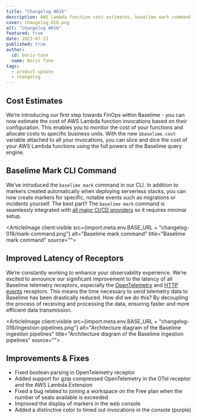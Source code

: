 ```yaml
---
title: "Changelog #016"
description: AWS Lambda function cost estimates, baselime mark command and much more... 
cover: changelog-016.png
alt: "Changelog #016"
featured: true
date: 2023-07-13
published: true
author:
  id: boris-tane
  name: Boris Tane
tags: 
  - product-update
  - changelog
---
```


## Cost Estimates

We’re introducing our first step towards FinOps within Baselime - you can now estimate the cost of AWS Lambda function invocations based on their configuration. This enables you to monitor the cost of your functions and allocate costs to specific business units. With the new `$baselime.cost` variable attached to all your invocations, you can slice and dice the cost of your AWS Lambda functions using the full powers of the Baselime query engine.

## Baselime Mark CLI Command

We’ve introduced the `baselime mark` command in our CLI. In addition to markers created automatically when deploying serverless stacks, you can now create markers for specific, notable events such as migrations or incidents yourself. The best part? The `baselime mark` command is seamlessly integrated with [all major CI/CD providers](https://github.com/baselime/ci-pipelines) so it requires minimal setup.

<ArticleImage client:visible   src={import.meta.env.BASE_URL + "changelog-016/mark-command.png"}  alt="Baselime mark command" title="Baselime mark command" source="">
</ArticleImage>

## Improved Latency of Receptors

We’re constantly working to enhance your observability experience. We’re excited to announce our significant improvement to the latency of all Baselime telemetry receptors, especially the [OpenTelemetry](https://baselime.io/docs/sending-data/opentelemetry/) and [HTTP events](https://baselime.io/docs/sending-data/events-api/) receptors. This means the time necessary to send telemetry data to Baselime has been drastically reduced. How did we do this? By decoupling the process of receiving and processing the data, ensuring faster and more efficient data transmission.

<ArticleImage client:visible   src={import.meta.env.BASE_URL + "changelog-016/ingestion-pipelines.png"}  alt="Architecture diagram of the Baselime ingestion pipelines" title="Architecture diagram of the Baselime ingestion pipelines" source="">
</ArticleImage>

## Improvements & Fixes

- Fixed boolean parsing in OpenTelemetry receptor
- Added support for gzip compressed OpenTelemetry in the OTel receptor and the AWS Lambda Extension
- Fixed a bug related to joining a workspace on the Free plan when the number of seats available is exceeded
- Improved the display of markers in the web console
- Added a distinctive color to timed out invocations in the console (purple)
